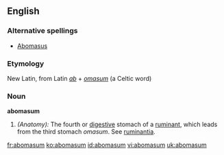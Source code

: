 ==English==

===Alternative spellings===
* [[Abomasus]]

===Etymology===
New Latin, from Latin ''[[ab]]'' + ''[[omasum]]'' (a Celtic word)

===Noun===
'''abomasum'''
# ''(Anatomy):'' The fourth or [[digestive]] stomach of a [[ruminant]], which leads from the third stomach ''omasum''.  See [[ruminantia]].

[[fr:abomasum]]
[[ko:abomasum]]
[[id:abomasum]]
[[vi:abomasum]]
[[uk:abomasum]]